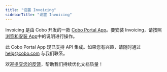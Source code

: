 ```yaml
---
title: "设置 Invoicing"
sidebarTitle: "设置 Invoicing"
---
```

Invoicing 是由 Cobo 开发的一款 [Cobo Portal App](/cn/portal/portal-apps/introduction)。要安装 Invoicing，请按照[浏览和安装 App](/cn/portal/portal-apps/browse-and-install)中的说明进行操作。

<Note>此 Cobo Portal App 现已支持 API 集成。如果您有兴趣，请随时通过 [help@cobo.com](mailto:help@cobo.com) 与我们联系。</Note>

<Tip>欢迎[提交您的反馈](https://forms.zohopublic.com/cobo/form/DocumentFeedbackForm/formperma/QvLOhxJv1_JMsJ-1dleZ8Itb_7rzN-LtgvsDdxosoVI?referrername=manuals)，帮助我们持续优化文档质量！</Tip>